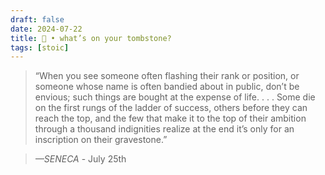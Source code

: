 ```yaml
---
draft: false 
date: 2024-07-22
title: 🗿 • what’s on your tombstone?
tags: [stoic]
---
```


>  “When you see someone often flashing their rank or position, or someone whose name is often bandied about in public, don’t be envious; such things are bought at the expense of life. . . . Some die on the first rungs of the ladder of success, others before they can reach the top, and the few that make it to the top of their ambition through a thousand indignities realize at the end it’s only for an inscription on their gravestone.”

> *—SENECA* - July 25th